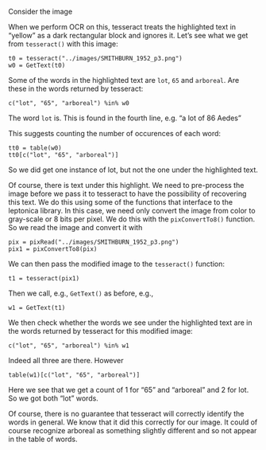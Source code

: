
Consider the image

[missing]:../images/SMITHBURN_1952_p3.png

When we perform OCR on this,
tesseract treats the highlighted text in "yellow" as a dark rectangular
block and ignores it.
Let's see what we get from `tesseract()` with this image:
```
t0 = tesseract("../images/SMITHBURN_1952_p3.png")
w0 = GetText(t0)
```
Some of the words in the highlighted text are `lot`, `65` and `arboreal`.
Are these in the words returned by tesseract:
```
c("lot", "65", "arboreal") %in% w0
```
The word `lot` is.  This is found in the fourth line, e.g. "a lot of 86 Aedes"

This suggests counting the number of occurences of each word:
```
tt0 = table(w0)
tt0[c("lot", "65", "arboreal")]
```
So we did  get one instance of lot, but not the one under the highlighted text.

Of course, there is text under this highlight.
We need to pre-process the image before we pass it to tesseract to have the possibility of
recovering this text.
We do this using some of the functions that interface to the leptonica library.
In this case, we need only convert the image from color to gray-scale or 8 bits per pixel.
We do this with the  `pixConvertTo8()` function.
So we read the image and convert it with
```
pix = pixRead("../images/SMITHBURN_1952_p3.png")
pix1 = pixConvertTo8(pix)
```
We can then pass the modified image  to the `tesseract()` function:
```
t1 = tesseract(pix1)
```
Then we call, e.g., `GetText()` as before, e.g.,
```
w1 = GetText(t1)
```
We then check whether the words we see under the highlighted text are in the words
returned by tesseract for this modified image:
```
c("lot", "65", "arboreal") %in% w1
```
Indeed all three are there.
However
```
table(w1)[c("lot", "65", "arboreal")]
```
Here we see that we get a count of 1 for "65" and "arboreal" and 2 for lot.
So we got both "lot" words.

Of course, there is no guarantee that tesseract will correctly identify
the words in general.  We know that it did this correctly for our image.
It could of course recognize arboreal as something slightly different and so
not appear in the table of words.